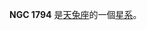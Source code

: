 {{NGCInfoBox|NGCID=NGC 1794|發現者=哦曼特·史東|發現日期=1886年-月-日|其他編號=NGC 1781,ESO 553-7,MCG -3-14-2|曆元=J2000.0|赤經=5時7分55.1秒
|赤緯=-18°11'24"|星座=天兔座|星體=星系|星等=12.7|表面亮度=12.9|藍等=13.7}}

'''NGC 1794''' 是[[天兔座|天兔座]]的一個[[星系|星系]]。

{{NGCReference|1794}}
{{Catalogs|NGC=1794}}
